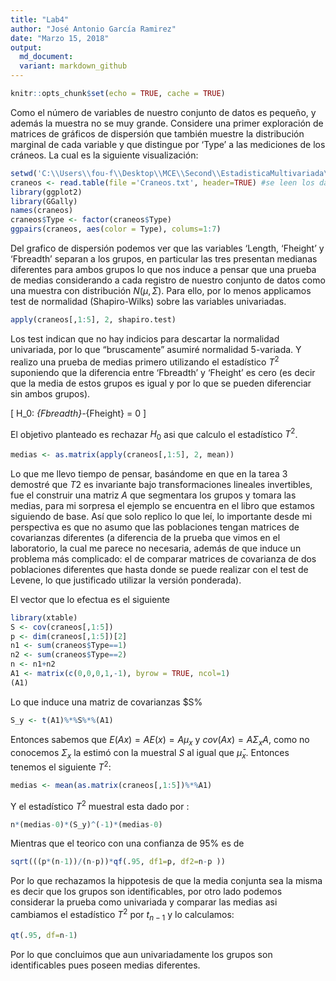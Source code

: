 ---
title: "Lab4"
author: "José Antonio García Ramirez"
date: "Marzo 15, 2018"
output: 
  md_document:
  variant: markdown_github
---

```{r setup, include=FALSE}
knitr::opts_chunk$set(echo = TRUE, cache = TRUE)
```
Como el número de variables de nuestro conjunto de datos es pequeño, y además la muestra no se muy grande. Considere una primer exploración de matrices de gráficos de dispersión que también muestre la distribución marginal de cada variable y que distingue por ‘Type’ a las mediciones de los cráneos.
La cual es la siguiente visualización: 

```{r cars, warning=FALSE, message=FALSE}
setwd('C:\\Users\\fou-f\\Desktop\\MCE\\Second\\EstadisticaMultivariada\\labs\\lab4')
craneos <- read.table(file ='Craneos.txt', header=TRUE) #se leen los datos
library(ggplot2)
library(GGally)
names(craneos)
craneos$Type <- factor(craneos$Type)
ggpairs(craneos, aes(color = Type), colums=1:7)
```
Del grafico de dispersión podemos ver que las variables ‘Length, ‘Fheight’ y ‘Fbreadth’ separan a los grupos, en particular las tres presentan medianas diferentes para ambos grupos lo que nos induce a pensar que una prueba de medias considerando a cada registro de nuestro conjunto de datos como una muestra con distribución $N(\mu, \Sigma)$. Para ello, por lo menos applicamos test de normalidad (Shapiro-Wilks) sobre las variables univariadas.

```{r test}
apply(craneos[,1:5], 2, shapiro.test)
```
Los test indican que no hay indicios para descartar la normalidad univariada, por lo que “bruscamente” asumiré normalidad 5-variada. Y realizo una prueba de medias primero utilizando el estadístico $T^2$ suponiendo que la diferencia entre ‘Fbreadth’ y ‘Fheight’ es cero (es decir que la media de estos grupos es igual y por lo que se pueden diferenciar sin ambos grupos).

\[
H_0: \mu_{Fbreadth}-\mu_{Fheight} = 0
\]

El objetivo planteado es rechazar $H_0$ asi que calculo el estadístico $T^2$. 
```{r test10}
medias <- as.matrix(apply(craneos[,1:5], 2, mean))

```

Lo que me llevo tiempo de pensar, basándome en que en la tarea 3 demostré que $T2$ es invariante bajo transformaciones lineales invertibles, fue el construir una matriz $A$ que segmentara los grupos y tomara las medias, para mi sorpresa el ejemplo se encuentra en el libro que estamos siguiendo de base.
Así que solo replico lo que leí, lo importante desde mi perspectiva es que no asumo que las poblaciones tengan matrices de covarianzas diferentes (a diferencia de la prueba que vimos en el laboratorio, la cual me parece no necesaria, además de que induce un problema más complicado: el de comparar matrices de covarianza de dos poblaciones diferentes que hasta donde se puede realizar con el test de Levene, lo que justificado utilizar la versión ponderada).

El vector que lo efectua es el siguiente

```{r test3}
library(xtable)
S <- cov(craneos[,1:5])
p <- dim(craneos[,1:5])[2]
n1 <- sum(craneos$Type==1)
n2 <- sum(craneos$Type==2)
n <- n1+n2
A1 <- matrix(c(0,0,0,1,-1), byrow = TRUE, ncol=1)
(A1)
```

Lo que induce una matriz de covarianzas $S%

```{r}
S_y <- t(A1)%*%S%*%(A1)
```


Entonces sabemos que $E(Ax)=AE(x)=A\mu_x$ y $cov(Ax)=A\Sigma_xA$, como no conocemos $\Sigma_x$ la estimó con la muestral $S$ al igual que $\bar{\mu}_x$. Entonces tenemos el siguiente $T^2$:

```{r test2}
medias <- mean(as.matrix(craneos[,1:5])%*%A1)
```

Y el estadístico $T^2$ muestral esta dado por :

```{r f}
n*(medias-0)*(S_y)^(-1)*(medias-0)
```
Mientras que el teorico con una confianza de 95% es de 

```{r f2}
sqrt(((p*(n-1))/(n-p))*qf(.95, df1=p, df2=n-p ))
```
Por lo que rechazamos la hippotesis de que la media conjunta sea la misma es decir que los grupos son identificables, por otro lado podemos considerar la prueba como univariada y comparar las medias asi cambiamos el estadístico $T^2$ por $t_{n-1}$ y lo calculamos:

```{r f3}
qt(.95, df=n-1)
```
Por lo que concluimos que aun univariadamente los grupos son identificables pues poseen medias diferentes.